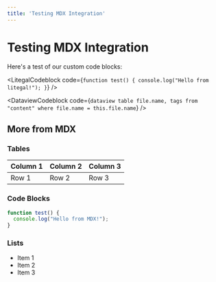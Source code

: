 ```yaml
---
title: 'Testing MDX Integration'
---
```


# Testing MDX Integration

Here's a test of our custom code blocks:

<LitegalCodeblock code={`function test() {
  console.log("Hello from litegal!");
}`} />

<DataviewCodeblock code={`dataview
table file.name, tags
from "content"
where file.name = this.file.name`} />

## More from MDX

### Tables

| Column 1 | Column 2 | Column 3 |
| -------- | -------- | -------- |
| Row 1    | Row 2    | Row 3    |

### Code Blocks

```javascript
function test() {
  console.log("Hello from MDX!");
}
```

### Lists

- Item 1
- Item 2
- Item 3

